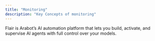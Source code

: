 ```yaml
---
title: "Monitoring"
description: "Key Concepts of monitoring"
---
```


Flair is Arabot’s AI automation platform that lets you build, activate, and supervise AI agents with full control over your models.